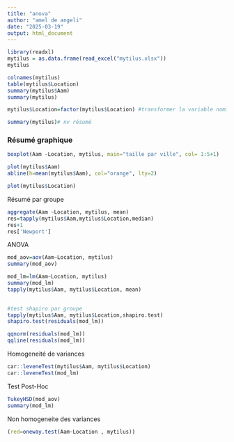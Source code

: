 ```yaml
---
title: "anova"
author: "amel de angeli"
date: "2025-03-19"
output: html_document
---
```


```r
library(readxl)
mytilus = as.data.frame(read_excel("mytilus.xlsx"))
mytilus

colnames(mytilus)
table(mytilus$Location)
summary(mytilus$Aam)
summary(mytilus)

mytilus$Location=factor(mytilus$Location) #transformer la variable nominale en facteur

summary(mytilus)# nv résumé


```
### Résumé graphique

```r
boxplot(Aam ~Location, mytilus, main="taille par ville", col= 1:5+1)

plot(mytilus$Aam)
abline(h=mean(mytilus$Aam), col="orange", lty=2)

plot(mytilus$Location)
```
Résumé par groupe

```r
aggregate(Aam ~Location, mytilus, mean)
res=tapply(mytilus$Aam,mytilus$Location,median)
res+1
res['Newport']
```
ANOVA
```r
mod_aov=aov(Aam~Location, mytilus)
summary(mod_aov)

mod_lm=lm(Aam~Location, mytilus)
summary(mod_lm)
tapply(mytilus$Aam, mytilus$Location, mean)
  
```
```r
#test shapiro par groupe
tapply(mytilus$Aam, mytilus$Location,shapiro.test)
shapiro.test(residuals(mod_lm))

qqnorm(residuals(mod_lm))
qqline(residuals(mod_lm))
```
Homogeneité de variances
```r
car::leveneTest(mytilus$Aam, mytilus$Location)
car::leveneTest(mod_lm)


```

Test Post-Hoc
```r
TukeyHSD(mod_aov)
summary(mod_lm)
```
Non homogeneite des variances
```r
(red=oneway.test(Aam~Location , mytilus))
```

